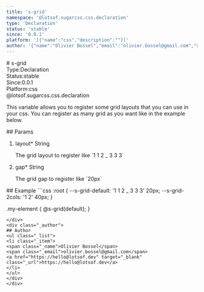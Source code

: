 ```yaml
---
title: 's-grid'
namespace: '@lotsof.sugarcss.css.declaration'
type: 'Declaration'
status: 'stable'
since: '0.0.1'
platform: '[{"name":"css","description":""}]'
author: '{"name":"Olivier Bossel","email":"olivier.bossel@gmail.com","url":"https://hello@lotsof.dev"}'
---
```

<div class="docmap-mdx">
# s-grid
<div class="_metas">
<div class="_type"><span class="_type-label">Type:</span><span class="_type-value">Declaration</span></div>
<div class="_status"><span class="_status-label">Status:</span><span class="_status-value -stable">stable</span></div>
<div class="_since"><span class="_since-label">Since:</span><span class="_since-value">0.0.1</span></div>
<div class="_platform"><span class="_platform-label">Platform:</span><span class="_platform-value -css">css</span></div>
</div>
<div class="_namespace">@lotsof.sugarcss.css.declaration</div>
<div class="_description">
<p>This variable allows you to register some grid layouts that you can use in your css.
You can register as many grid as you want like in the example below.</p>

</div>
<div class="_params">
## Params
<ol class="_list">
<li class="_item">
<span class="_name">layout<span class="_required">*</span></span><span class="_default"></span> <span class="_type">String</span>
<p class="_description">The grid layout to register like &grave;1 1 2 &lowbar; 3 3 3&grave;</p>
</li>
<li class="_item">
<span class="_name">gap<span class="_required">*</span></span><span class="_default"></span> <span class="_type">String</span>
<p class="_description">The grid gap to register like &grave;20px&grave;</p>
</li>
</ol>
</div>
<div class="_examples">
## Example
```css
:root {
   --s-grid-default: '1 1 2 _ 3 3 3' 20px;
   --s-grid-2cols: '1 2' 40px;
}

.my-element {
   @s-grid(default);
}
```
</div>
<div class="_author">
## Author
<ul class="_list">
<li class="_item">
<span class="_name">Olivier Bossel</span>
<span class="_email">olivier.bossel@gmail.com</span>
<a href="https://hello@lotsof.dev" target="_blank" class="_url">https://hello@lotsof.dev</a>
</li>
</ul>
</div>
</div>